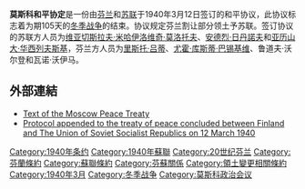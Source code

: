 {{File2
|zh-hans=Finnish areas ceded in 1940 zh-s.png 
|zh-hant=Finnish areas ceded in 1940 zh-t.png
|thumb|250px|红色为芬兰割让和租借予苏联的领土}}

'''莫斯科和平协定'''是一份由[[芬兰|芬兰]]和[[苏联|苏联]]于1940年3月12日签订的和平协议，此协议标志着为期105天的[[冬季战争|冬季战争]]的结束。协议规定芬兰割让部分领土予苏联。签订协议的苏联方人员为[[维亚切斯拉夫·米哈伊洛维奇·莫洛托夫|维亚切斯拉夫·米哈伊洛维奇·莫洛托夫]]、[[安德烈·日丹諾夫|安德烈·日丹諾夫]]和[[亚历山大·华西列夫斯基|亚历山大·华西列夫斯基]]，芬兰方人员为[[里斯托·吕蒂|里斯托·吕蒂]]、[[尤霍·库斯蒂·巴锡基维|尤霍·库斯蒂·巴锡基维]]、鲁道夫·沃尔登和瓦诺·沃伊马。

==外部連結==
{{refbegin}}
*[http://www.winterwar.com/War%27sEnd/moscow_peace_treaty.htm Text of the Moscow Peace Treaty] {{Wayback|url=http://www.winterwar.com/War%27sEnd/moscow_peace_treaty.htm |date=20170202000925 }}
*[http://heninen.net/sopimus/1940p_e.htm Protocol appended to the treaty of peace concluded between Finland and The Union of Soviet Socialist Republics on 12 March 1940] {{Wayback|url=http://heninen.net/sopimus/1940p_e.htm |date=20060707174233 }}
{{refend}}

{{WWII-stub}}

[[Category:1940年条约|Category:1940年条约]]
[[Category:1940年蘇聯|Category:1940年蘇聯]]
[[Category:20世纪芬兰|Category:20世纪芬兰]]
[[Category:芬蘭條約|Category:芬蘭條約]]
[[Category:蘇聯條約|Category:蘇聯條約]]
[[Category:芬蘇關係|Category:芬蘇關係]]
[[Category:領土變更相關條約|Category:領土變更相關條約]]
[[Category:1940年3月|Category:1940年3月]]
[[Category:冬季战争|Category:冬季战争]]
[[Category:莫斯科政治会议|Category:莫斯科政治会议]]